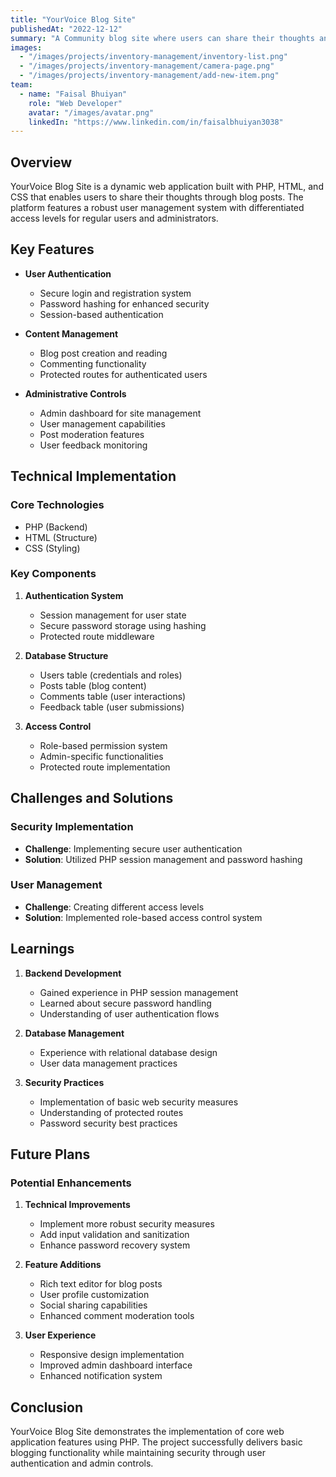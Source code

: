 ```yaml
---
title: "YourVoice Blog Site"
publishedAt: "2022-12-12"
summary: "A Community blog site where users can share their thoughts and experiences with the people."
images:
  - "/images/projects/inventory-management/inventory-list.png"
  - "/images/projects/inventory-management/camera-page.png"
  - "/images/projects/inventory-management/add-new-item.png"
team:
  - name: "Faisal Bhuiyan"
    role: "Web Developer"
    avatar: "/images/avatar.png"
    linkedIn: "https://www.linkedin.com/in/faisalbhuiyan3038"
---
```


## Overview
YourVoice Blog Site is a dynamic web application built with PHP, HTML, and CSS that enables users to share their thoughts through blog posts. The platform features a robust user management system with differentiated access levels for regular users and administrators.

## Key Features
- **User Authentication**
  - Secure login and registration system
  - Password hashing for enhanced security
  - Session-based authentication

- **Content Management**
  - Blog post creation and reading
  - Commenting functionality
  - Protected routes for authenticated users

- **Administrative Controls**
  - Admin dashboard for site management
  - User management capabilities
  - Post moderation features
  - User feedback monitoring

## Technical Implementation
### Core Technologies
- PHP (Backend)
- HTML (Structure)
- CSS (Styling)

### Key Components
1. **Authentication System**
   - Session management for user state
   - Secure password storage using hashing
   - Protected route middleware

2. **Database Structure**
   - Users table (credentials and roles)
   - Posts table (blog content)
   - Comments table (user interactions)
   - Feedback table (user submissions)

3. **Access Control**
   - Role-based permission system
   - Admin-specific functionalities
   - Protected route implementation

## Challenges and Solutions
### Security Implementation
- **Challenge**: Implementing secure user authentication
- **Solution**: Utilized PHP session management and password hashing

### User Management
- **Challenge**: Creating different access levels
- **Solution**: Implemented role-based access control system

## Learnings
1. **Backend Development**
   - Gained experience in PHP session management
   - Learned about secure password handling
   - Understanding of user authentication flows

2. **Database Management**
   - Experience with relational database design
   - User data management practices

3. **Security Practices**
   - Implementation of basic web security measures
   - Understanding of protected routes
   - Password security best practices

## Future Plans
### Potential Enhancements
1. **Technical Improvements**
   - Implement more robust security measures
   - Add input validation and sanitization
   - Enhance password recovery system

2. **Feature Additions**
   - Rich text editor for blog posts
   - User profile customization
   - Social sharing capabilities
   - Enhanced comment moderation tools

3. **User Experience**
   - Responsive design implementation
   - Improved admin dashboard interface
   - Enhanced notification system

## Conclusion
YourVoice Blog Site demonstrates the implementation of core web application features using PHP. The project successfully delivers basic blogging functionality while maintaining security through user authentication and admin controls.
